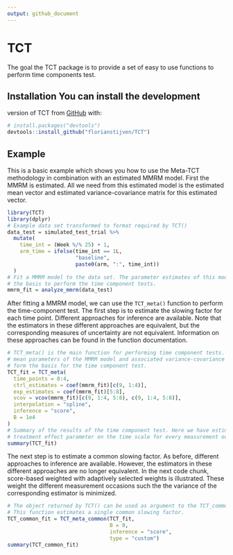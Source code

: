 ```yaml
---
output: github_document
---
```

# TCT 

The goal the TCT package is to provide a set of easy to use functions to
perform time components test. 

## Installation You can install the development

version of TCT from [GitHub](https://github.com/) with:

``` r
# install.packages("devtools")
devtools::install_github("florianstijven/TCT")
```
## Example 

This is a basic example which shows you how to use the Meta-TCT methodology in
combination with an estimated MMRM model. First the MMRM is estimated. All we
need from this estimated model is the estimated mean vector and estimated
variance-covariance matrix for this estimated vector.

```r
library(TCT)
library(dplyr)
# Example data set transformed to format required by TCT()
data_test = simulated_test_trial %>%
  mutate(
    time_int = (Week %/% 25) + 1,
    arm_time = ifelse(time_int == 1L,
                      "baseline",
                      paste0(arm, ":", time_int))
  )
# Fit a MMRM model to the data set. The parameter estimates of this model form
# the basis to perform the time component tests.
mmrm_fit = analyze_mmrm(data_test)
```

After fitting a MMRM model, we can use the `TCT_meta()` function to perform the
time-component test. The first step is to estimate the slowing factor for each
time point. Different approaches for inference are available. Note that the
estimators in these different approaches are equivalent, but the corresponding
measures of uncertainty are not equivalent. Information on these approaches can
be found in the function documentation.

```r
# TCT_meta() is the main function for performing time component tests. The estimated
# mean parameters of the MMRM model and associated variance-covariance matrix
# form the basis for the time component test.
TCT_fit = TCT_meta(
  time_points = 0:4,
  ctrl_estimates = coef(mmrm_fit)[c(9, 1:4)],
  exp_estimates = coef(mmrm_fit)[5:8],
  vcov = vcov(mmrm_fit)[c(9, 1:4, 5:8), c(9, 1:4, 5:8)],
  interpolation = "spline",
  inference = "score",
  B = 1e4
)
# Summary of the results of the time component test. Here we have estimated a
# treatment effect parameter on the time scale for every measurement occasion.
summary(TCT_fit)
```

The next step is to estimate a common slowing factor. As before, different
approaches to inference are available. However, the estimators in these
different approaches are no longer equivalent. In the next code chunk,
score-based weighted with adaptively selected weights is illustrated. These
weight the different measurement occasions such the the variance of the
corresponding estimator is minimized.

```r
# The object returned by TCT() can be used as argument to the TCT_common() function.
# This function estimates a single common slowing factor.
TCT_common_fit = TCT_meta_common(TCT_fit,
                                 B = 0,
                                 inference = "score",
                                 type = "custom")
summary(TCT_common_fit)
```
